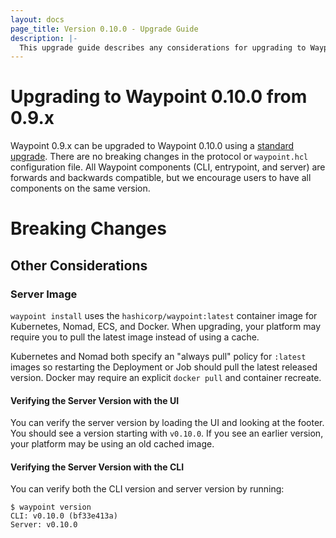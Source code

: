 ```yaml
---
layout: docs
page_title: Version 0.10.0 - Upgrade Guide
description: |-
  This upgrade guide describes any considerations for upgrading to Waypoint 0.10.0.
---
```


# Upgrading to Waypoint 0.10.0 from 0.9.x

Waypoint 0.9.x can be upgraded to Waypoint 0.10.0 using a [standard upgrade](/docs/upgrading#standard-upgrade).
There are no breaking changes in the protocol or `waypoint.hcl` configuration file. All
Waypoint components (CLI, entrypoint, and server) are forwards and backwards
compatible, but we encourage users to have all components on the same version.

# Breaking Changes

## Other Considerations

### Server Image

`waypoint install` uses the `hashicorp/waypoint:latest` container image for
Kubernetes, Nomad, ECS, and Docker. When upgrading, your platform may require
you to pull the latest image instead of using a cache.

Kubernetes and Nomad both specify an "always pull" policy for `:latest` images
so restarting the Deployment or Job should pull the latest released version.
Docker may require an explicit `docker pull` and container recreate.

#### Verifying the Server Version with the UI

You can verify the server version by loading the UI and looking at the footer.
You should see a version starting with `v0.10.0`. If you see an earlier version,
your platform may be using an old cached image.

#### Verifying the Server Version with the CLI

You can verify both the CLI version and server version by running:

```shell-session
$ waypoint version
CLI: v0.10.0 (bf33e413a)
Server: v0.10.0
```
